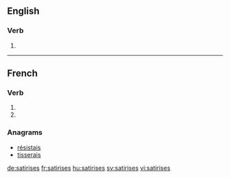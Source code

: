 {{also|satirisés}}
==English==

===Verb===
{{head|en|verb form}}

# {{en-third-person singular of|satirise}}

----

==French==

===Verb===
{{fr-verb-form}}

# {{inflection of|satiriser||2|s|pres|ind|lang=fr}}
# {{inflection of|satiriser||2|s|pres|sub|lang=fr}}

===Anagrams===
* [[résistais#French|résistais]]
* [[tisserais#French|tisserais]]

[[de:satirises]]
[[fr:satirises]]
[[hu:satirises]]
[[sv:satirises]]
[[vi:satirises]]